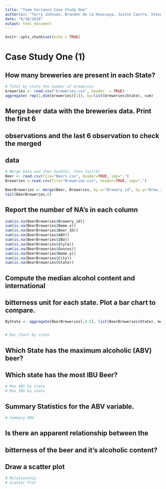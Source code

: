 ```yaml
---
title: "Team Variance Case Study One"
author(s): "Terry Johnson, Brandon de la Houssaya, Justin Castro, Steven Cocke"
date: "6/10/2018"
output: html_document
---
```


```r
knitr::opts_chunk$set(echo = TRUE)
```

# Case Study One (1)

## How many breweries are present in each State?
```r
# Total by state the number of breweries
breweries <- read.csv("breweries.csv", header  = TRUE)
aggregate( rep(1,dim(breweries)[1]), by=list(breweries$State), sum)
```

## Merge beer data with the breweries data.  Print the first 6
## observations and the last 6 observation to check the merged 
## data

```r
# Merge Data and then head(6), then tail(6)
Beer <- read.csv(file="Beers.csv", header=TRUE, sep=",")
Breweries <-read.csv(file="Breweries.csv", header=TRUE, sep=",")

BeerBreweries <- merge(Beer, Breweries, by.x="Brewery_id", by.y="Brew_ID", all=TRUE)
tail(BeerBreweries,6)
```

## Report the number of NA's in each column

```r
sum(is.na(BeerBreweries$Brewery_id))
sum(is.na(BeerBreweries$Name.x))
sum(is.na(BeerBreweries$Beer_ID))
sum(is.na(BeerBreweries$ABV))
sum(is.na(BeerBreweries$IBU))
sum(is.na(BeerBreweries$Style))
sum(is.na(BeerBreweries$Ounces))
sum(is.na(BeerBreweries$Name.y))
sum(is.na(BeerBreweries$City))
sum(is.na(BeerBreweries$State))

```


## Compute the median alcohol content and international 
## bitterness unit for each state.  Plot a bar chart to compare.
```r
ByState <- aggregate(BeerBreweries[,4:5], list(BeerBreweries$State), median)


# Bar Chart by state
```


## Which State has the maximum alcoholic (ABV) beer? 
## Which state has the most IBU Beer?
```r
# Max ABV by state
# Max IBU by state
```

## Summary Statistics for the ABV variable.
```r
# Summary ABV
```


## Is there an apparent relationship between the 
## bitterness of the beer and it's alcoholic content?  
## Draw a scatter plot
```r
# Relationship
# Scatter Plot
```


